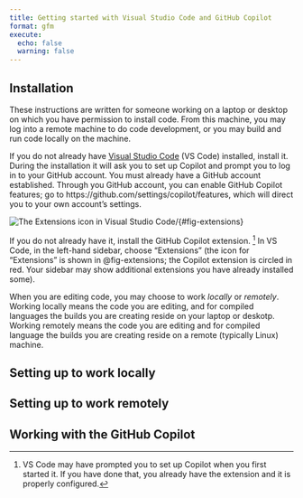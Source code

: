 ```yaml
---
title: Getting started with Visual Studio Code and GitHub Copilot
format: gfm
execute:
  echo: false
  warning: false
---
```


## Installation

These instructions are written for someone working on a laptop or desktop on which you have permission to install code.
From this machine, you may log into a remote machine to do code development, or you may build and run code locally on the machine.

If you do not already have [Visual Studio Code](https://code.visualstudio.com/download) (VS Code) installed, install it.
During the installation it will ask you to set up Copilot and prompt you to log in to your GitHub account.
You must already have a GitHub account established.
Through you GitHub account, you can enable GitHub Copilot features; go to https://github.com/settings/copilot/features, which will direct you to your own account's settings.

![The Extensions icon in Visual Studio Code](images/extensions.png)/{#fig-extensions}

If you do not already have it, install the GitHub Copilot extension. [^orig]
In VS Code, in the left-hand sidebar, choose "Extensions" (the icon for "Extensions" is shown in @fig-extensions; the Copilot extension is circled in red. Your sidebar may show additional extensions you have already installed some).

[^orig]: VS Code may have prompted you to set up Copilot when you first started it.
         If you have done that, you already have the extension and it is properly configured.

When you are editing code, you may choose to work *locally* or *remotely*.
Working locally means the code you are editing, and for compiled languages the builds you are creating reside on your laptop or deskotp.
Working remotely means the code you are editing and for compiled language the builds you are creating reside on a remote (typically Linux) machine.

## Setting up to work locally

## Setting up to work remotely

## Working with the GitHub Copilot

